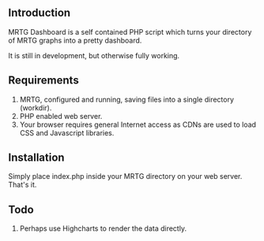 ==Introduction==

MRTG Dashboard is a self contained PHP script which turns your directory of MRTG graphs into a pretty dashboard.

It is still in development, but otherwise fully working.

==Requirements==

# MRTG, configured and running, saving files into a single directory (workdir).
# PHP enabled web server.
# Your browser requires general Internet access as CDNs are used to load CSS and Javascript libraries.

==Installation==

Simply place index.php inside your MRTG directory on your web server. That's it.

==Todo==

# Perhaps use Highcharts to render the data directly.
